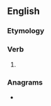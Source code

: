 ==English==

===Etymology===
{{suffix|en|stole|est}}

===Verb===
{{head|en|verb form|cat2=verb simple past forms|cat3=second-person singular forms}}

# {{lb|en|archaic}} {{second-person singular past of|steal|lang=en}}

===Anagrams===
* {{anagrams|en|a=elosstt|Stoltes|lostest}}